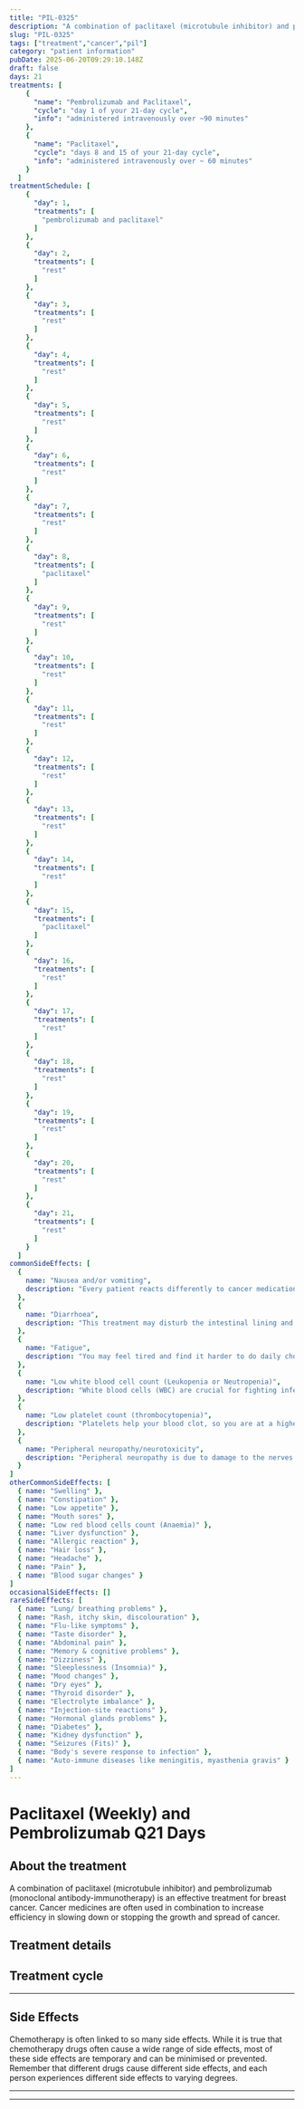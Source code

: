 ```yaml
---
title: "PIL-0325"
description: "A combination of paclitaxel (microtubule inhibitor) and pembrolizumab (monoclonal antibody-immunotherapy) is an effective treatment for breast cancer. Cancer medicines are often used in combination to increase efficiency in slowing down or stopping the growth and spread of cancer."
slug: "PIL-0325"
tags: ["treatment","cancer","pil"]
category: "patient information"
pubDate: 2025-06-20T09:29:10.148Z
draft: false
days: 21
treatments: [
    {
      "name": "Pembrolizumab and Paclitaxel",
      "cycle": "day 1 of your 21-day cycle",
      "info": "administered intravenously over ~90 minutes"
    },
    {
      "name": "Paclitaxel",
      "cycle": "days 8 and 15 of your 21-day cycle",
      "info": "administered intravenously over ~ 60 minutes"
    }
  ]
treatmentSchedule: [
    {
      "day": 1,
      "treatments": [
        "pembrolizumab and paclitaxel"
      ]
    },
    {
      "day": 2,
      "treatments": [
        "rest"
      ]
    },
    {
      "day": 3,
      "treatments": [
        "rest"
      ]
    },
    {
      "day": 4,
      "treatments": [
        "rest"
      ]
    },
    {
      "day": 5,
      "treatments": [
        "rest"
      ]
    },
    {
      "day": 6,
      "treatments": [
        "rest"
      ]
    },
    {
      "day": 7,
      "treatments": [
        "rest"
      ]
    },
    {
      "day": 8,
      "treatments": [
        "paclitaxel"
      ]
    },
    {
      "day": 9,
      "treatments": [
        "rest"
      ]
    },
    {
      "day": 10,
      "treatments": [
        "rest"
      ]
    },
    {
      "day": 11,
      "treatments": [
        "rest"
      ]
    },
    {
      "day": 12,
      "treatments": [
        "rest"
      ]
    },
    {
      "day": 13,
      "treatments": [
        "rest"
      ]
    },
    {
      "day": 14,
      "treatments": [
        "rest"
      ]
    },
    {
      "day": 15,
      "treatments": [
        "paclitaxel"
      ]
    },
    {
      "day": 16,
      "treatments": [
        "rest"
      ]
    },
    {
      "day": 17,
      "treatments": [
        "rest"
      ]
    },
    {
      "day": 18,
      "treatments": [
        "rest"
      ]
    },
    {
      "day": 19,
      "treatments": [
        "rest"
      ]
    },
    {
      "day": 20,
      "treatments": [
        "rest"
      ]
    },
    {
      "day": 21,
      "treatments": [
        "rest"
      ]
    }
  ]
commonSideEffects: [
  {
    name: "Nausea and/or vomiting",
    description: "Every patient reacts differently to cancer medication. Many people feel nauseous, and some also experience vomiting. Nausea and vomiting can be managed or reduced with medication."
  },
  {
    name: "Diarrhoea",
    description: "This treatment may disturb the intestinal lining and cause loose, watery, and more frequent stools than usual. Certain medications have a higher chance of causing diarrhoea."
  },
  {
    name: "Fatigue",
    description: "You may feel tired and find it harder to do daily chores/activities that you usually do or want to do. It may be physical, emotional and mental exhaustion."
  },
  {
    name: "Low white blood cell count (Leukopenia or Neutropenia)",
    description: "White blood cells (WBC) are crucial for fighting infection. While receiving treatment, your WBC count can drop, putting you at a higher risk of disease."
  },
  {
    name: "Low platelet count (thrombocytopenia)",
    description: "Platelets help your blood clot, so you are at a higher risk of bleeding when your platelet count decreases. Let your oncology care team know if you have any excess bruising or bleeding, including nose bleeds, sore gums or blood in your urine or stool."
  },
  {
    name: "Peripheral neuropathy/neurotoxicity",
    description: "Peripheral neuropathy is due to damage to the nerves outside the brain and spinal cord. These nerves carry information from the brain to other parts of the body. The usual symptoms are numbness, tingling, and weakness in the extremities like hands and feet."
  }
]
otherCommonSideEffects: [
  { name: "Swelling" },
  { name: "Constipation" },
  { name: "Low appetite" },
  { name: "Mouth sores" },
  { name: "Low red blood cells count (Anaemia)" },
  { name: "Liver dysfunction" },
  { name: "Allergic reaction" },
  { name: "Hair loss" },
  { name: "Headache" },
  { name: "Pain" },
  { name: "Blood sugar changes" }
]
occasionalSideEffects: []
rareSideEffects: [
  { name: "Lung/ breathing problems" },
  { name: "Rash, itchy skin, discolouration" },
  { name: "Flu-like symptoms" },
  { name: "Taste disorder" },
  { name: "Abdominal pain" },
  { name: "Memory & cognitive problems" },
  { name: "Dizziness" },
  { name: "Sleeplessness (Insomnia)" },
  { name: "Mood changes" },
  { name: "Dry eyes" },
  { name: "Thyroid disorder" },
  { name: "Electrolyte imbalance" },
  { name: "Injection-site reactions" },
  { name: "Hormonal glands problems" },
  { name: "Diabetes" },
  { name: "Kidney dysfunction" },
  { name: "Seizures (Fits)" },
  { name: "Body's severe response to infection" },
  { name: "Auto-immune diseases like meningitis, myasthenia gravis" }
]
---
```


# Paclitaxel (Weekly) and Pembrolizumab Q21 Days

## About the treatment

A combination of paclitaxel (microtubule inhibitor) and pembrolizumab (monoclonal antibody-immunotherapy) is an effective treatment for breast cancer. Cancer medicines are often used in combination to increase efficiency in slowing down or stopping the growth and spread of cancer.

## Treatment details

<LegendGrid treatments={treatments} />

## Treatment cycle

<TreatmentCycleGrid treatmentSchedule={treatmentSchedule} />

<hr class="py-0 border-t-[0.5px] border-gray-500" />

## Side Effects

Chemotherapy is often linked to so many side effects. While it is true that chemotherapy drugs often cause a wide range of side effects, most of these side effects are temporary and can be minimised or prevented. Remember that different drugs cause different side effects, and each person experiences different side effects to varying degrees.

<CommonSideEffects commonSideEffects={commonSideEffects} />
<OtherCommonSideEffects otherCommonSideEffects={otherCommonSideEffects} />
<OccasionalSideEffects occasionalSideEffects={occasionalSideEffects} />
<RareSideEffects rareSideEffects={rareSideEffects} />

<hr class="py-0 border-t-[0.5px] border-gray-500" />

<SafeHandlingAccordion />
<GeneralPrecautionsAccordion />
<LifestyleSafetyAccordion />

<hr class="py-0 border-t-[0.5px] border-gray-500" />

<HealthcareTeamContact />

